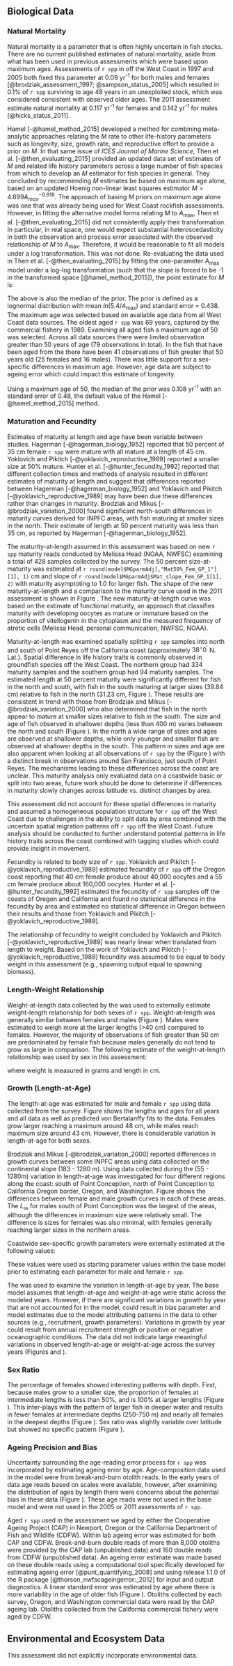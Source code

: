 ## Biological Data

### Natural Mortality

Natural mortality is a parameter that is often highly uncertain in fish stocks.  There are no current published estimates of natural mortality, aside from what has been used in previous assessments which were based upon maximum ages.  Assessments of `r spp` in off the West Coast in 1997 and 2005 both fixed this parameter at 0.09 yr^-1^ for both males and females [@brodziak_assessment_1997; @sampson_status_2005] which resulted in 0.1% of `r spp` surviving to age 48 years in an unexploited stock, which was considered consistent with observed older ages.  The 2011 assessment estimate natural mortality at 0.117 yr^-1^ for females and 0.142 yr^-1^ for males [@hicks_status_2011]. 

Hamel [-@hamel_method_2015] developed a method for combining meta-analytic approaches relating the $M$ rate to other life-history parameters such as longevity, size, growth rate, and reproductive effort to provide a prior on $M$. In that same issue of *ICES Journal of Marine Science*, Then et al. [-@then_evaluating_2015] provided an updated data set of estimates of $M$ and related life history parameters across a large number of fish species from which to develop an $M$ estimator for fish species in general. They concluded by recommending $M$ estimates be based on maximum age alone, based on an updated Hoenig non-linear least squares estimator $M = 4.899A^{-0.916}_{max}$. The approach of basing $M$ priors on maximum age alone was one that was already being used for West Coast rockfish assessments. However, in fitting the alternative model forms relating $M$ to $A_{\text{max}}$, Then et al. [-@then_evaluating_2015] did not consistently apply their transformation. In particular, in real space, one would expect substantial heteroscedasticity in both the observation and process error associated with the observed relationship of $M$ to $A_{\text{max}}$. Therefore, it would be reasonable to fit all models under a log transformation. This was not done. Re-evaluating the data used in Then et al. [-@then_evaluating_2015] by fitting the one-parameter $A_{\text{max}}$ model under a log-log transformation (such that the slope is forced to be -1 in the transformed space [@hamel_method_2015]), the point estimate for $M$ is:

\begin{centering}

$M=\frac{5.4}{A_{\text{max}}}$

\end{centering}

The above is also the median of the prior. The prior is defined as a lognormal distribution with mean $ln(5.4/A_{\text{max}})$ and standard error = 0.438.  The maximum age was selected based on available age data from all West Coast data sources. The oldest aged `r spp` was 69 years, captured by the commercial fishery in 1989. Examining all aged fish a maximum age of 50 was selected. Across all data sources there were limited observation greater than 50 years of age (79 observations in total). In the fish that have been aged from the \Gls{s-wcgbt} there have been 41 observations of fish greater that 50 years old (25 females and 16 males). There was little support for a sex-specific differences in maximum age. However, age data are subject to ageing error which could impact this estimate of longevity.  

Using a maximum age of 50, the median of the prior was 0.108 yr^-1^ with an standard error of 0.48, the default value of the Hamel [-@hamel_method_2015] method.
  

### Maturation and Fecundity

Estimates of maturity at length and age have been variable between studies.  Hagerman [-@hagerman_biology_1952] reported that 50 percent of 35 cm female `r spp` were mature with all mature at a length of 45 cm.  Yoklovich and Pikitch [-@yoklavich_reproductive_1989] reported a smaller size at 50% mature.  Hunter et al. [-@hunter_fecundity_1992] reported that different collection times and methods of analysis resulted in different estimates of maturity at length and suggest that differences reported between Hagerman [-@hagerman_biology_1952] and Yoklavich and Pikitch [-@yoklavich_reproductive_1989] may have been due these differences rather than changes in maturity.  Brodziak and Mikus [-@brodziak_variation_2000] found significant north-south differences in maturity curves derived for INPFC areas, with fish maturing at smaller sizes in the north.  Their estimate of length at 50 percent maturity was less than 35 cm, as reported by Hagerman [-@hagerman_biology_1952].

The maturity-at-length assumed in this assessment was based on new `r spp` maturity reads conducted by Melissa Head (NOAA, NWFSC) examining a total of 428 samples collected by the \Gls{s-wcgbt} survey. The 50 percent size-at-maturity was estimated at `r round(model$MGparmAdj[,"Mat50%_Fem_GP_1"][1], 1)` cm and slope of `r round(model$MGparmAdj$Mat_slope_Fem_GP_1[1], 2)` with maturity asymptoting to 1.0 for larger fish. The shape of the new maturity-at-length and a comparison to the maturity curve used in the 2011 assessment is shown in Figure \ref{fig:compare-mat-at-len}. The new maturity-at-length curve was based on the estimate of functional maturity, an approach that classifies maturity with developing oocytes as mature or immature based on the proportion of vitellogenin in the cytoplasm and the measured frequency of atretic cells (Melissa Head, personal communication, NWFSC, NOAA). 

Maturity-at-length was examined spatially splitting `r spp` samples into north and south of Point Reyes off the California coast (approximately $38^\circ 0^\prime$ N. Lat.).  Spatial difference in life history traits is commonly observed in groundfish species off the West Coast.  The northern group had 334 maturity samples and the southern group had 94 maturity samples. The estimated length at 50 percent maturity were significantly different for fish in the north and south, with fish in the south maturing at larger sizes (39.84 cm) relative to fish in the north (31.23 cm, Figure \ref{fig:spat-mat-at-len}). These results are consistent in trend with those from Brodziak and Mikus [-@brodziak_variation_2000] who also determined that fish in the north appear to mature at smaller sizes relative to fish in the south.  The size and age of fish observed in shallower depths (less than 400 m) varies between the north and south (Figure \ref{fig:samples-north-south}). In the north a wide range of sizes and ages are observed at shallower depths, while only younger and smaller fish are observed at shallower depths in the south. This pattern in sizes and age are also apparent when looking at all observations of `r spp` by the \gls{s-wcgbt} (Figure \ref{fig:fish-by-lat}) with a distinct break in observations around San Francisco, just south of Point Reyes. The mechanisms leading to these differences across the coast are unclear. This maturity analysis only evaluated data on a coastwide basic or split into two areas, future work should be done to determine if differences in maturity slowly changes across latitude vs. distinct changes by area.    

This assessment did not account for these spatial differences in maturity and assumed a homogeneous population structure for `r spp` off the West Coast due to challenges in the ability to split data by area combined with the uncertain spatial migration patterns off `r spp` off the West Coast. Future analysis should be conducted to further understand potential patterns in life history traits across the coast combined with tagging studies which could provide insight in movement.    

Fecundity is related to body size of `r spp`. Yoklavich and Pikitch [-@yoklavich_reproductive_1989] estimated fecundity of `r spp` off the Oregon coast reporting that 40 cm female produce about 40,000 oocytes and a 55 cm female produce about 160,000 oocytes.  Hunter et al. [-@hunter_fecundity_1992] estimated the fecundity of `r spp` samples off the coasts of Oregon and California and found no statistical difference in the fecundity by area and estimated no statistical difference in Oregon between their results and those from Yoklavich and Pikitch [-@yoklavich_reproductive_1989].

The relationship of fecundity to weight concluded by Yoklavich and Pikitch [-@yoklavich_reproductive_1989] was nearly linear when translated from length to weight. Based on the work of Yoklavich and Pikitch [-@yoklavich_reproductive_1989] fecundity was assumed to be equal to body weight in this assessment (e.g., spawning output equal to spawning biomass).  


### Length-Weight Relationship

Weight-at-length data collected by the \Gls{s-wcgbt} was used to externally estimate weight-length relationship for both sexes of `r spp`.  Weight-at-length was generally similar between females and males (Figure \ref{fig:est-len-wght}).  Males were estimated to weigh more at the larger lengths (>40 cm) compared to females.  However, the majority of observations of fish greater than 50 cm are predominated by female fish because males generally do not tend to grow as large in comparison. The following estimate of the weight-at-length relationship was used by sex in this assessment:

\begin{centering}

Females: $\alpha$ = `r format(model$MGparmAdj$Wtlen_1_Fem[1], scientific = TRUE, digits = 2)`; $\beta$ = `r round(model$MGparmAdj$Wtlen_2_Fem[1], 2)`

Males: $\alpha$ = `r format(model$MGparmAdj$Wtlen_1_Mal[1], scientific = TRUE, digits = 2)`; $\beta$ = `r round(model$MGparmAdj$Wtlen_2_Mal[1], 2)`

\end{centering}

where weight is measured in grams and length in cm.

### Growth (Length-at-Age)

The length-at-age was estimated for male and female `r spp` using data collected from the \Gls{s-wcgbt} survey. Figure \ref{fig:est-len-at-age} shows the lengths and ages for all years and all data as well as predicted von Bertalanffy fits to the data. Females grow larger reaching a maximum around 48 cm, while males reach maximum size around 43 cm. However, there is considerable variation in length-at-age for both sexes. 

Brodziak and Mikus [-@brodziak_variation_2000] reported differences in growth curves between some INPFC areas using data collected on the continental slope (183 - 1280 m).  Using data collected during the \Gls{s-wcgbt} (55 - 1280m) variation in length-at-age was investigated for four different regions along the coast: south of Point Conception, north of Point Conception to California Oregon border, Oregon, and Washington.  Figure \ref{fig:est-len-at-age-region} shows the differences between female and male growth curves in each of these areas. The $L_{\infty}$ for males south of Point Conception was the largest of the areas, although the differences in maximum size were relatively small. The difference is sizes for females was also minimal, with females generally reaching larger sizes in the northern areas. 

Coastwide sex-specific growth parameters were externally estimated at the following values:

\begin{centering}

Females $L_{\infty}$ = 48.5; $L1$ = 11.1 cm; $k$ = 0.117 per year

Males $L_{\infty}$ = 43.1 cm; $L1$ = 15.5 cm; $k$ = 0.106 per year

\end{centering}

These values were used as starting parameter values within the base model prior to estimating each parameter for male and female `r spp`.

The \gls{s-wcgbt} was used to examine the variation in length-at-age by year. The base model assumes that length-at-age and weight-at-age were static across the modeled years.  However, if there are significant variations in growth by year that are not accounted for in the model, could result in bias parameter and model estimates due to the model attributing patterns in the data to other sources (e.g., recruitment, growth parameters). Variations in growth by year could result from annual recruitment strength or positive or negative oceanographic conditions. The \gls{s-wcgbt} data did not indicate large meaningful variations in observed length-at-age or weight-at-age across the survey years (Figures \ref{fig:tv-len-at-age} and \ref{fig:tv-wght-at-age}). 


### Sex Ratio

The percentage of females showed interesting patterns with depth.  First, because males grow to a smaller size, the proportion of females at intermediate lengths is less than 50%, and is 100% at larger lengths (Figure \ref{fig:sex-by-len}).  This inter-plays with the pattern of larger fish in deeper water and results in fewer females at intermediate depths (250-750 m) and nearly all females in the deepest depths (Figure \ref{fig:fem-by-lat-depth}).  Sex ratio was slightly variable over latitude but showed no specific pattern (Figure \ref{fig:fem-by-lat-depth}).


### Ageing Precision and Bias

Uncertainty surrounding the age-reading error process for `r spp` was incorporated by estimating ageing error by age. Age-composition data used in the model were from break-and-burn otolith reads. In the early years of data age reads based on scales were available, however, after examining the distribution of ages by length there were concerns about the potential bias in these data (Figure \ref{fig:scale-age}). These age reads were not used in the base model and were not used in the 2005 or 2011 assessments of `r spp`.  

Aged `r spp` used in the assessment we aged by either the Cooperative Ageing Project (CAP) in Newport, Oregon or the California Department of Fish and Wildlife (CDFW).  Within lab ageing error was estimated for both CAP and CDFW. Break-and-burn double reads of more than 8,000 otoliths were provided by the CAP lab (unpublished data) and 160 double reads from CDFW (unpublished data).  An ageing error estimate was made based on these double reads using a computational tool specifically developed for estimating ageing error [@punt_quantifying_2008] and using release 1.1.0 of the R package \href{https://github.com/nwfsc-assess/nwfscAgeingError}{nwfscAgeingError} [@thorson_nwfscageingerror:_2012] for input and output diagnostics. A linear standard error was estimated by age where there is more variability in the age of older fish (Figure \ref{fig:age-error}).  Otoliths collected by each survey, Oregon, and Washington commercial data were read by the CAP ageing lab. Otoliths collected from the California commercial fishery were aged by CDFW.   


## Environmental and Ecosystem Data

This assessment did not explicitly incorporate environmental data. 